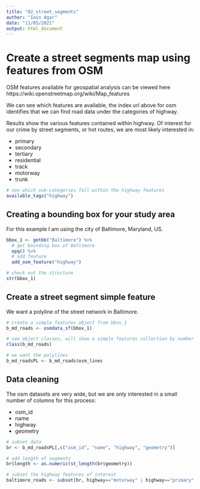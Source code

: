 ```yaml
---
title: "02_street_segments"
author: "Iain Agar"
date: "11/05/2021"
output: html_document
---
```


# Create a street segments map using features from OSM

OSM features available for geospatial analysis can be viewed here https://wiki.openstreetmap.org/wiki/Map_features

We can see which features are available, the index url above for osm identifies that we can find road data under the categories of highway.

Results show the various features contained within highway. Of interest for our crime by street segments, or hot routes, we are most likely interested in:

* primary
* secondary
* tertiary
* residential
* track
* motorway
* trunk

```r

# see which sub-categories fall within the highway features
available_tags("highway")

```

## Creating a bounding box for your study area

For this example I am using the city of Baltimore, Maryland, US.

```r

bbox_1 <- getbb("Baltimore") %>%
  # get bounding box of Baltimore
  opq() %>%
  # add feature
  add_osm_feature("highway")

# check out the structure
str(bbox_1)

```

## Create a street segment simple feature

We want a polyline of the street network in Baltimore.

```r

# create a simple features object from bbox_1
b_md_roads <- osmdata_sf(bbox_1)

# see object classes, will show a simple features collection by number of points, lines, polygons etc
class(b_md_roads)

# we want the polylines
b_md_roadsPL <- b_md_roads$osm_lines

```

## Data cleaning

The osm datasets are very wide, but we are only interested in a small number of columns for this process:

* osm_id
* name
* highway
* geometry

```r

# subset data
br <- b_md_roadsPL[,c("osm_id", "name", "highway", "geometry")]

# add length of segments
br$length <- as.numeric(st_length(br$geometry))

# subset the highway features of interest
baltimore_roads <- subset(br, highway=="motorway" | highway=="primary" | highway=="residential" | highway=="secondary" | highway=="tertiary" | highway=="track" | highway=="trunk")
```